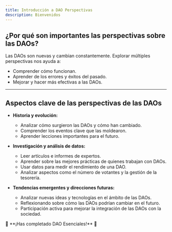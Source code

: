 ```yaml
---
title: Introducción a DAO Perspectivas
description: Bienvenidos
---
```


## ¿Por qué son importantes las perspectivas sobre las DAOs?

Las DAOs son nuevas y cambian constantemente. Explorar múltiples perspectivas nos ayuda a:

* Comprender cómo funcionan.
* Aprender de los errores y éxitos del pasado.
* Mejorar y hacer más efectivas a las DAOs.

---

## Aspectos clave de las perspectivas de las DAOs

- **Historia y evolución:**
  * Analizar cómo surgieron las DAOs y cómo han cambiado.
  * Comprender los eventos clave que las moldearon.
  * Aprender lecciones importantes para el futuro.

- **Investigación y análisis de datos:**
  * Leer artículos e informes de expertos.
  * Aprender sobre las mejores prácticas de quienes trabajan con DAOs.
  * Usar datos para medir el rendimiento de una DAO.
  * Analizar aspectos como el número de votantes y la gestión de la tesorería.

- **Tendencias emergentes y direcciones futuras:**
  * Analizar nuevas ideas y tecnologías en el ámbito de las DAOs. 
  * Reflexionando sobre cómo las DAOs podrían cambiar en el futuro.
  * Participación activa para mejorar la integración de las DAOs con la sociedad.


<div style={{ textAlign: 'center' }}>
🔖 **¡Has completado DAO Esenciales!** 🔖
</div>
